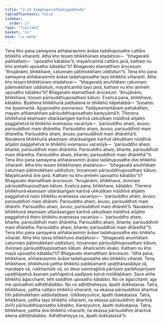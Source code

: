 ```yaml
---
title: "2.24 Saṃghuposathādippabheda"
tableOfContents: false
sidebar:
  order: 17
type: "tipitaka"
basket: "vi"
book: "vi-maha"
---
```



<DynamicBreadcrumb />

<Division number="168" book="vi-maha" bookNo="3" page="166">

<Paragraph number="700" book="vi-maha">
Tena kho pana samayena aññatarasmiṃ āvāse tadahuposathe cattāro bhikkhū viharanti. Atha kho tesaṃ bhikkhūnaṃ etadahosi—  “bhagavatā paññattaṃ—  ‘uposatho kātabbo’ti, mayañcamhā cattāro janā, kathaṃ nu kho amhehi uposatho kātabbo”ti? Bhagavato etamatthaṃ ārocesuṃ. “Anujānāmi, bhikkhave, catunnaṃ pātimokkhaṃ uddisitun”ti.
</Paragraph>

<Paragraph number="701" book="vi-maha">
Tena kho pana samayena aññatarasmiṃ āvāse tadahuposathe tayo bhikkhū viharanti. Atha kho tesaṃ bhikkhūnaṃ etadahosi—  “bhagavatā anuññātaṃ catunnaṃ pātimokkhaṃ uddisituṃ, mayañcamhā tayo janā, kathaṃ nu kho amhehi uposatho kātabbo”ti? Bhagavato etamatthaṃ ārocesuṃ. “Anujānāmi, bhikkhave, tiṇṇaṃ pārisuddhiuposathaṃ kātuṃ. Evañca pana, bhikkhave, kātabbo. Byattena bhikkhunā paṭibalena te bhikkhū ñāpetabbā—
</Paragraph>

<Paragraph number="702" book="vi-maha">
‘Suṇantu me āyasmantā. Ajjuposatho pannaraso. Yadāyasmantānaṃ pattakallaṃ, mayaṃ aññamaññaṃ pārisuddhiuposathaṃ kareyyāmā’ti.
</Paragraph>

<Paragraph number="703" book="vi-maha">
Therena bhikkhunā ekaṃsaṃ uttarāsaṅgaṃ karitvā ukkuṭikaṃ nisīditvā añjaliṃ paggahetvā te bhikkhū evamassu vacanīyā—  ‘parisuddho ahaṃ, āvuso; parisuddhoti maṃ dhāretha. Parisuddho ahaṃ, āvuso; parisuddhoti maṃ dhāretha. Parisuddho ahaṃ, āvuso; parisuddhoti maṃ dhārethā’ti.
</Paragraph>

<Paragraph number="704" book="vi-maha">
Navakena bhikkhunā ekaṃsaṃ uttarāsaṅgaṃ karitvā ukkuṭikaṃ nisīditvā añjaliṃ paggahetvā te bhikkhū evamassu vacanīyā—  ‘parisuddho ahaṃ, bhante; parisuddhoti maṃ dhāretha. Parisuddho ahaṃ, bhante; parisuddhoti maṃ dhāretha. Parisuddho ahaṃ, bhante; parisuddhoti maṃ dhārethā’”ti.
</Paragraph>

<Paragraph number="705" book="vi-maha">
Tena kho pana samayena aññatarasmiṃ āvāse tadahuposathe dve bhikkhū viharanti. Atha kho tesaṃ bhikkhūnaṃ etadahosi—  “bhagavatā anuññātaṃ catunnaṃ pātimokkhaṃ uddisituṃ, tiṇṇannaṃ pārisuddhiuposathaṃ kātuṃ. Mayañcamhā dve janā. Kathaṃ nu kho amhehi uposatho kātabbo”ti? Bhagavato etamatthaṃ ārocesuṃ. “Anujānāmi, bhikkhave, dvinnaṃ pārisuddhiuposathaṃ kātuṃ. Evañca pana, bhikkhave, kātabbo. Therena bhikkhunā ekaṃsaṃ uttarāsaṅgaṃ karitvā ukkuṭikaṃ nisīditvā añjaliṃ paggahetvā navo bhikkhu evamassa vacanīyo—  ‘parisuddho ahaṃ, āvuso; parisuddhoti maṃ dhārehi. Parisuddho ahaṃ, āvuso; parisuddhoti maṃ dhārehi. Parisuddho ahaṃ, āvuso; parisuddhoti maṃ dhārehī’ti.
</Paragraph>

<Paragraph number="706" book="vi-maha">
Navakena bhikkhunā ekaṃsaṃ uttarāsaṅgaṃ karitvā ukkuṭikaṃ nisīditvā añjaliṃ paggahetvā thero bhikkhu evamassa vacanīyo—  ‘parisuddho ahaṃ, bhante; parisuddhoti maṃ dhāretha. Parisuddho ahaṃ, bhante; parisuddhoti maṃ dhāretha. Parisuddho ahaṃ, bhante; parisuddhoti maṃ dhārethā’”ti.
</Paragraph>

<Paragraph number="707" book="vi-maha">
Tena kho pana samayena aññatarasmiṃ āvāse tadahuposathe eko bhikkhu viharati. Atha kho tassa bhikkhuno etadahosi—  “bhagavatā anuññātaṃ catunnaṃ pātimokkhaṃ uddisituṃ, tiṇṇannaṃ pārisuddhiuposathaṃ kātuṃ, dvinnaṃ pārisuddhiuposathaṃ kātuṃ. Ahañcamhi ekako. Kathaṃ nu kho mayā uposatho kātabbo”ti? Bhagavato etamatthaṃ ārocesuṃ. “Idha pana, bhikkhave, aññatarasmiṃ āvāse tadahuposathe eko bhikkhu viharati. Tena, bhikkhave, bhikkhunā yattha bhikkhū paṭikkamanti upaṭṭhānasālāya vā, maṇḍape vā, rukkhamūle vā, so deso sammajjitvā pānīyaṃ paribhojanīyaṃ upaṭṭhāpetvā āsanaṃ paññapetvā padīpaṃ katvā nisīditabbaṃ. Sace aññe bhikkhū āgacchanti, tehi saddhiṃ uposatho kātabbo. No ce āgacchanti, ajja me uposathoti adhiṭṭhātabbo. No ce adhiṭṭhaheyya, āpatti dukkaṭassa.
</Paragraph>

<Paragraph number="708" book="vi-maha">
Tatra, bhikkhave, yattha cattāro bhikkhū viharanti, na ekassa pārisuddhiṃ āharitvā tīhi pātimokkhaṃ uddisitabbaṃ. Uddiseyyuñce, āpatti dukkaṭassa. Tatra, bhikkhave, yattha tayo bhikkhū viharanti, na ekassa pārisuddhiṃ āharitvā dvīhi pārisuddhiuposatho kātabbo. Kareyyuñce, āpatti dukkaṭassa. Tatra, bhikkhave, yattha dve bhikkhū viharanti, na ekassa pārisuddhiṃ āharitvā ekena adhiṭṭhātabbo. Adhiṭṭhaheyya ce, āpatti dukkaṭassā”ti.
</Paragraph>
</Division>